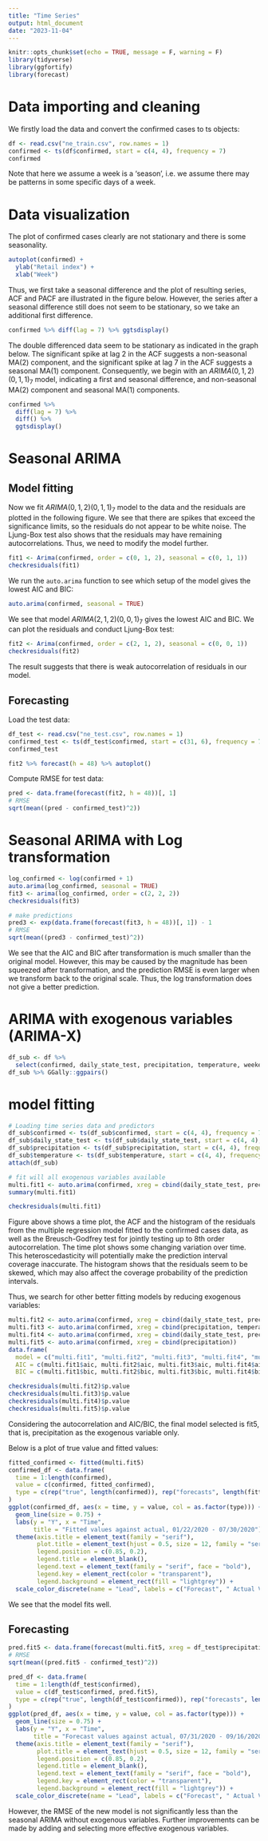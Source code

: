 ```yaml
---
title: "Time Series"
output: html_document
date: "2023-11-04"
---
```


```r
knitr::opts_chunk$set(echo = TRUE, message = F, warning = F)
library(tidyverse)
library(ggfortify)
library(forecast)
```

# Data importing and cleaning

We firstly load the data and convert the confirmed cases to ts objects:

```r
df <- read.csv("ne_train.csv", row.names = 1)
confirmed <- ts(df$confirmed, start = c(4, 4), frequency = 7)
confirmed
```

Note that here we assume a week is a 'season', i.e. we assume there may be patterns in some specific days of a week.

# Data visualization

The plot of confirmed cases clearly are not stationary and there is some seasonality.

```r
autoplot(confirmed) +
  ylab("Retail index") +
  xlab("Week")
```

Thus, we first take a seasonal difference and the plot of resulting series, ACF and PACF are illustrated in the figure below. However, the series after a seasonal difference still does not seem to be stationary, so we take an additional first difference.

```r
confirmed %>% diff(lag = 7) %>% ggtsdisplay()
```

The double differenced data seem to be stationary as indicated in the graph below. The significant spike at lag 2 in the ACF suggests a non-seasonal MA(2) component, and the significant spike at lag 7 in the ACF suggests a seasonal MA(1) component. Consequently, we begin with an $ARIMA(0,1,2)(0,1,1)_7$ model, indicating a first and seasonal difference, and non-seasonal MA(2) component and seasonal MA(1) components.

```r
confirmed %>%
  diff(lag = 7) %>%
  diff() %>%
  ggtsdisplay()
```

# Seasonal ARIMA

## Model fitting

Now we fit $ARIMA(0,1,2)(0,1,1)_7$ model to the data and the residuals are plotted in the following figure. We see that there are spikes that exceed the significance limits, so the residuals do not appear to be white noise. The Ljung-Box test also shows that the residuals may have remaining autocorrelations. Thus, we need to modify the model further.

```r
fit1 <- Arima(confirmed, order = c(0, 1, 2), seasonal = c(0, 1, 1))
checkresiduals(fit1)
```

We run the `auto.arima` function to see which setup of the model gives the lowest AIC and BIC:

```r
auto.arima(confirmed, seasonal = TRUE)
```

We see that model $ARIMA(2,1,2)(0,0,1)_7$ gives the lowest AIC and BIC. We can plot the residuals and conduct Ljung-Box test:

```r
fit2 <- Arima(confirmed, order = c(2, 1, 2), seasonal = c(0, 0, 1))
checkresiduals(fit2)
```

The result suggests that there is weak autocorrelation of residuals in our model.

## Forecasting

Load the test data:

```r
df_test <- read.csv("ne_test.csv", row.names = 1)
confirmed_test <- ts(df_test$confirmed, start = c(31, 6), frequency = 7)
confirmed_test
```

```r
fit2 %>% forecast(h = 48) %>% autoplot()
```

Compute RMSE for test data:

```r
pred <- data.frame(forecast(fit2, h = 48))[, 1]
# RMSE
sqrt(mean((pred - confirmed_test)^2))
```

# Seasonal ARIMA with Log transformation

```r
log_confirmed <- log(confirmed + 1)
auto.arima(log_confirmed, seasonal = TRUE)
fit3 <- arima(log_confirmed, order = c(2, 2, 2))
checkresiduals(fit3)
```

```r
# make predictions
pred3 <- exp(data.frame(forecast(fit3, h = 48))[, 1]) - 1
# RMSE
sqrt(mean((pred3 - confirmed_test)^2))
```

We see that the AIC and BIC after transformation is much smaller than the original model. However, this may be caused by the magnitude has been squeezed after transformation, and the prediction RMSE is even larger when we transform back to the original scale. Thus, the log transformation does not give a better prediction.

# ARIMA with exogenous variables (ARIMA-X)

```r
df_sub <- df %>%
  select(confirmed, daily_state_test, precipitation, temperature, weekend)
df_sub %>% GGally::ggpairs()
```

# model fitting

```r
# Loading time series data and predictors
df_sub$confirmed <- ts(df_sub$confirmed, start = c(4, 4), frequency = 7)
df_sub$daily_state_test <- ts(df_sub$daily_state_test, start = c(4, 4), frequency = 7)
df_sub$precipitation <- ts(df_sub$precipitation, start = c(4, 4), frequency = 7)
df_sub$temperature <- ts(df_sub$temperature, start = c(4, 4), frequency = 7)
attach(df_sub)

# fit will all exogenous variables available
multi.fit1 <- auto.arima(confirmed, xreg = cbind(daily_state_test, precipitation, temperature, weekend))
summary(multi.fit1)
```

```r
checkresiduals(multi.fit1)
```

Figure above shows a time plot, the ACF and the histogram of the residuals from the multiple regression model fitted to the confirmed cases data, as well as the Breusch-Godfrey test for jointly testing up to 8th order autocorrelation. The time plot shows some changing variation over time. This heteroscedasticity will potentially make the prediction interval coverage inaccurate. The histogram shows that the residuals seem to be skewed, which may also affect the coverage probability of the prediction intervals.

Thus, we search for other better fitting models by reducing exogenous variables:

```r
multi.fit2 <- auto.arima(confirmed, xreg = cbind(daily_state_test, precipitation, temperature))
multi.fit3 <- auto.arima(confirmed, xreg = cbind(precipitation, temperature))
multi.fit4 <- auto.arima(confirmed, xreg = cbind(daily_state_test, precipitation))
multi.fit5 <- auto.arima(confirmed, xreg = cbind(precipitation))
data.frame(
  model = c("multi.fit1", "multi.fit2", "multi.fit3", "multi.fit4", "multi.fit5"),
  AIC = c(multi.fit1$aic, multi.fit2$aic, multi.fit3$aic, multi.fit4$aic, multi.fit5$aic),
  BIC = c(multi.fit1$bic, multi.fit2$bic, multi.fit3$bic, multi.fit4$bic, multi.fit5$bic))
```

```r
checkresiduals(multi.fit2)$p.value
checkresiduals(multi.fit3)$p.value
checkresiduals(multi.fit4)$p.value
checkresiduals(multi.fit5)$p.value
```

Considering the autocorrelation and AIC/BIC, the final model selected is fit5, that is, precipitation as the exogenous variable only.

Below is a plot of true value and fitted values:

```r
fitted_confirmed <- fitted(multi.fit5)
confirmed_df <- data.frame(
  time = 1:length(confirmed),
  value = c(confirmed, fitted_confirmed),
  type = c(rep("true", length(confirmed)), rep("forecasts", length(fitted_confirmed)))
)
ggplot(confirmed_df, aes(x = time, y = value, col = as.factor(type))) +
  geom_line(size = 0.75) +
  labs(y = "Y", x = "Time",
       title = "Fitted values against actual, 01/22/2020 - 07/30/2020") +
  theme(axis.title = element_text(family = "serif"),
        plot.title = element_text(hjust = 0.5, size = 12, family = "serif", face = "bold"),
        legend.position = c(0.85, 0.2),
        legend.title = element_blank(),
        legend.text = element_text(family = "serif", face = "bold"),
        legend.key = element_rect(color = "transparent"),
        legend.background = element_rect(fill = "lightgrey")) +
  scale_color_discrete(name = "Lead", labels = c("Forecast", " Actual Value"))
```

We see that the model fits well.

## Forecasting

```r
pred.fit5 <- data.frame(forecast(multi.fit5, xreg = df_test$precipitation))[, 1]
# RMSE
sqrt(mean((pred.fit5 - confirmed_test)^2))
```

```r
pred_df <- data.frame(
  time = 1:length(df_test$confirmed),
  value = c(df_test$confirmed, pred.fit5),
  type = c(rep("true", length(df_test$confirmed)), rep("forecasts", length(pred.fit5)))
)
ggplot(pred_df, aes(x = time, y = value, col = as.factor(type))) +
  geom_line(size = 0.75) +
  labs(y = "Y", x = "Time",
       title = "Forecast values against actual, 07/31/2020 - 09/16/2020") +
  theme(axis.title = element_text(family = "serif"),
        plot.title = element_text(hjust = 0.5, size = 12, family = "serif", face = "bold"),
        legend.position = c(0.85, 0.2),
        legend.title = element_blank(),
        legend.text = element_text(family = "serif", face = "bold"),
        legend.key = element_rect(color = "transparent"),
        legend.background = element_rect(fill = "lightgrey")) +
  scale_color_discrete(name = "Lead", labels = c("Forecast", " Actual Value"))
```

However, the RMSE of the new model is not significantly less than the seasonal ARIMA without exogenous variables. Further improvements can be made by adding and selecting more effective exogenous variables.
